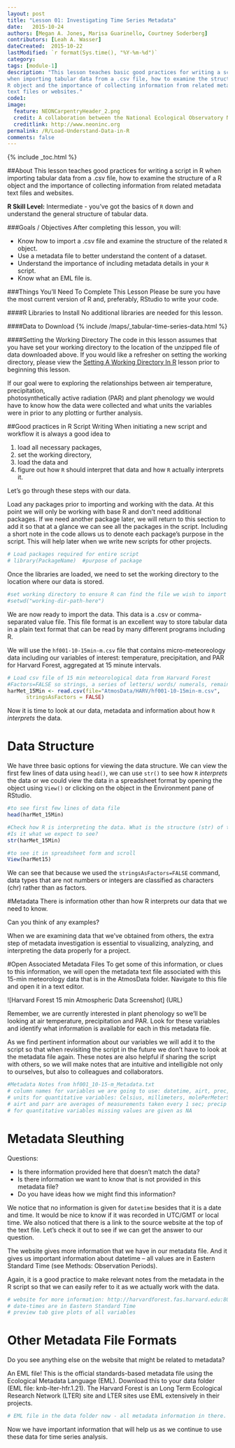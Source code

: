 ```yaml
---
layout: post
title: "Lesson 01: Investigating Time Series Metadata"
date:   2015-10-24
authors: [Megan A. Jones, Marisa Guarinello, Courtney Soderberg]
contributors: [Leah A. Wasser]
dateCreated:  2015-10-22
lastModified: `r format(Sys.time(), "%Y-%m-%d")`
category: 
tags: [module-1]
description: "This lesson teaches basic good practices for writing a script in R
when importing tabular data from a .csv file, how to examine the structure of a 
R object and the importance of collecting information from related metadata 
text files or websites."
code1: 
image:
  feature: NEONCarpentryHeader_2.png
  credit: A collaboration between the National Ecological Observatory Network (NEON) and Data Carpentry
  creditlink: http://www.neoninc.org
permalink: /R/Load-Understand-Data-in-R
comments: false
---
```


{% include _toc.html %}


##About
This lesson teaches good practices for writing a script in R when importing 
tabular data from a .csv file, how to examine the structure of a R object and
the importance of collecting information from related metadata text files and
websites.

**R Skill Level:** Intermediate - you've got the basics of `R` down and 
understand the general structure of tabular data.

<div id="objectives" markdown="1">

###Goals / Objectives
After completing this lesson, you will:

* Know how to import a .csv file and examine the structure of the related `R`
object. 
* Use a metadata file to better understand the content of a dataset.
* Understand the importance of including metadata details in your `R` script.
* Know what an EML file is. 

###Things You'll Need To Complete This Lesson
Please be sure you have the most current version of R and, preferably,
RStudio to write your code.

####R Libraries to Install
No additional libraries are needed for this lesson.

####Data to Download
{% include /maps/_tabular-time-series-data.html %}

####Setting the Working Directory
The code in this lesson assumes that you have set your working directory to the
location of the unzipped file of data downloaded above.  If you would like a
refresher on setting the working directory, please view the [Setting A Working Directory In R](URL "R Working Directory Lesson") lesson prior to beginning
this lesson. 

</div>

If our goal were to exploring the relationships between air temperature, 
precipitation,  
photosynthetically active radiation (PAR) and plant phenology we would have to
know how the data were collected and what units the variables were in prior to
any plotting or further analysis. 

##Good practices in R Script Writing
When initiating a new script and workflow it is always a good idea to 

1) load all necessary packages,
2) set the working directory,
3) load the data and
4) figure out how `R` should interpret that data and how `R` actually interprets
it.  

Let's go through these steps with our data. 

Load any packages prior to importing and working with the data.  At this point we
will only be working with base R and don't need additional packages. If we need 
another package later, we will return to this section to add it so that at a 
glance we can see all the packages in the script.  Including a short note in the 
code allows us to denote each package's purpose in the script. This will help 
later when we write new scripts for other projects.

``` r
# Load packages required for entire script
# library(PackageName)  #purpose of package
```

Once the libraries are loaded, we need to set the working directory to the
location where our data is stored. 

``` r
#set working directory to ensure R can find the file we wish to import
#setwd("working-dir-path-here")
```

We are now ready to import the data.  This data is a .csv or comma-separated
value file.  This file format is an excellent way to store tabular data in a
plain text format that can be read by many different programs including R. 

We will use the `hf001-10-15min-m.csv` file that contains micro-meteoreology
data including our variables of interest: temperature, precipitation, and PAR 
for Harvard Forest, aggregated at 15 minute intervals.

``` r
# Load csv file of 15 min meteorological data from Harvard Forest
#Factors=FALSE so strings, a series of letters/ words/ numerals, remain characters
harMet_15Min <- read.csv(file="AtmosData/HARV/hf001-10-15min-m.csv",
      stringsAsFactors = FALSE)
```

Now it is time to look at our data, metadata and information about how `R` 
*interprets* the data.

# Data Structure 
We have three basic options for viewing the data structure.  We can view the
first few lines of data using `head()`, we can use `str()` to see how
`R` *interprets* the data or we could view the data in a spreadsheet format by
opening the object using `View()` or clicking on the object in the Environment pane of RStudio.

```r
#to see first few lines of data file
head(harMet_15Min)

#Check how R is interpreting the data. What is the structure (str) of the data? 
#Is it what we expect to see?  
str(harMet_15Min)

#to see it in spreadsheet form and scroll
View(harMet15)
```

We can see that because we used the `stringsAsFactors=FALSE` command, data types 
that are not numbers or integers are classified as characters (chr) rather than 
as factors.

#Metadata
There is information other than how R interprets our data that we need to know.

Can you think of any examples? 

When we are examining data that we've obtained from others, the extra step of
metadata investigation is essential to visualizing, analyzing, and interpreting
the data properly for a project.

#Open Associated Metadata Files
To get some of this information, or clues to this information, we will open the
metadata text file associated with this 15-min meteorology data that is in the 
AtmosData folder. Navigate to this file and open it in a text editor.

![Harvard Forest 15 min Atmospheric Data Screenshot] (URL)

Remember, we are currently interested in plant phenology so we'll be looking at
air temperature, precipitation and PAR. Look for these variables and identify
what information is available for each in this metadata file. 

As we find pertinent information about our variables we will add it to the 
script so that when revisiting the script in the future we don't have to look at
the metadata file again. These notes are also helpful if sharing the script with 
others, so we will make notes that are intuitive and intelligible not only to 
ourselves, but also to colleagues and collaborators.

```r
#Metadata Notes from hf001_10-15-m_Metadata.txt
# column names for variables we are going to use: datetime, airt, prec, parr 
# units for quantitative variables: Celsius, millimeters, molePerMeterSquared
# airt and parr are averages of measurements taken every 1 sec; precip is total of each 15 min period 
# for quantitative variables missing values are given as NA
```

# Metadata Sleuthing
Questions: 

* Is there information provided here that doesn't match the data? 
* Is there information we want to know that is not provided in this metadata
file? 
* Do you have ideas how we might find this information?


We notice that no information is given for `datetime` besides that it is a date 
and time. It would be nice to know if it was recorded in UTC/GMT or local time.
We also noticed that there is a link to the source website at the top of the 
text file. Let's check it out to see if we can get the answer to our question.


The website gives more information that we have in our metadata file. And it 
gives us important information about datetime -- all values are in Eastern 
Standard Time (see Methods: Observation Periods).

Again, it is a good practice to make relevant notes from the metadata in the R 
script so that we can easily refer to it as we actually work with the data.

```r
# website for more information: http://harvardforest.fas.harvard.edu:8080/exist/apps/datasets/showData.html?id=hf001
# date-times are in Eastern Standard Time
# preview tab give plots of all variables
```

# Other Metadata File Formats
Do you see anything else on the website that might be related to metadata? 

An EML file! This is the official standards-based metadata file using the 
Ecological Metadata Language (EML). Download this to your data folder (EML file:
knb-lter-hfr.1.21). The Harvard Forest is an Long Term Ecological Research
Network (LTER) site and LTER sites use EML extensively in their projects.

```r
# EML file in the data folder now - all metadata information in there.
```

Now we have important information that will help us as we continue to use these
data for time series analysis.
